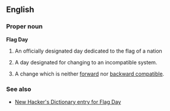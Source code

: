 ==English==

===Proper noun===
'''Flag Day'''

# An officially designated day dedicated to the flag of a nation
# {{software}} A day designated for changing to an incompatible system.
# {{software}} A change which is neither [[forward compatible|forward]] nor [[backward compatible]].

===See also===
*[http://www.eps.mcgill.ca/jargon/jargon.html#flag%20day New Hacker's Dictionary entry for Flag Day]

{{wikipedia}}
